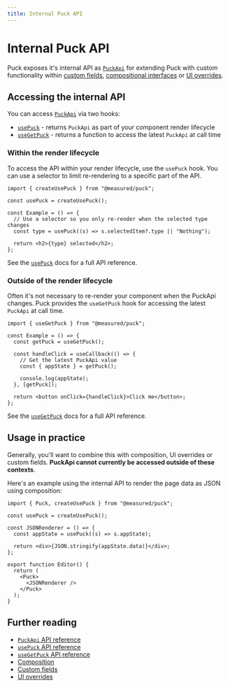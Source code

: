 ```yaml
---
title: Internal Puck API
---
```


# Internal Puck API

Puck exposes it's internal API as [`PuckApi`](/docs/api-reference/puck-api) for extending Puck with custom functionality within [custom fields](/docs/extending-puck/custom-fields), [compositional interfaces](/docs/extending-puck/composition) or [UI overrides](/docs/extending-puck/ui-overrides).

## Accessing the internal API

You can access [`PuckApi`](/docs/api-reference/puck-api) via two hooks:

- [`usePuck`](/docs/api-reference/functions/use-puck) - returns `PuckApi` as part of your component render lifecycle
- [`useGetPuck`](/docs/api-reference/functions/use-get-puck) - returns a function to access the latest `PuckApi` at call time

### Within the render lifecycle

To access the API within your render lifecycle, use the `usePuck` hook. You can use a selector to limit re-rendering to a specific part of the API.

```tsx copy
import { createUsePuck } from "@measured/puck";

const usePuck = createUsePuck();

const Example = () => {
  // Use a selector so you only re-render when the selected type changes
  const type = usePuck((s) => s.selectedItem?.type || "Nothing");

  return <h2>{type} selected</h2>;
};
```

See the [`usePuck`](/docs/api-reference/functions/use-puck) docs for a full API reference.

### Outside of the render lifecycle

Often it's not necessary to re-render your component when the PuckApi changes. Puck provides the `useGetPuck` hook for accessing the latest `PuckApi` at call time.

```tsx copy
import { useGetPuck } from "@measured/puck";

const Example = () => {
  const getPuck = useGetPuck();

  const handleClick = useCallback(() => {
    // Get the latest PuckApi value
    const { appState } = getPuck();

    console.log(appState);
  }, [getPuck]);

  return <button onClick={handleClick}>Click me</button>;
};
```

See the [`useGetPuck`](/docs/api-reference/functions/use-get-puck) docs for a full API reference.

## Usage in practice

Generally, you'll want to combine this with composition, UI overrides or custom fields. **PuckApi cannot currently be accessed outside of these contexts**.

Here's an example using the internal API to render the page data as JSON using composition:

```tsx
import { Puck, createUsePuck } from "@measured/puck";

const usePuck = createUsePuck();

const JSONRenderer = () => {
  const appState = usePuck((s) => s.appState);

  return <div>{JSON.stringify(appState.data)}</div>;
};

export function Editor() {
  return (
    <Puck>
      <JSONRenderer />
    </Puck>
  );
}
```

## Further reading

- [`PuckApi` API reference](/docs/api-reference/puck-api)
- [`usePuck` API reference](/docs/api-reference/functions/use-puck)
- [`useGetPuck` API reference](/docs/api-reference/functions/use-get-puck)
- [Composition](/docs/extending-puck/composition)
- [Custom fields](/docs/extending-puck/custom-fields)
- [UI overrides](/docs/extending-puck/ui-overrides)
